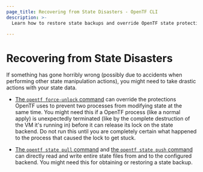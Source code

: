 ```yaml
---
page_title: Recovering from State Disasters - OpenTF CLI
description: >-
  Learn how to restore state backups and override OpenTF state protections to fix state errors with the OpenTF CLI.

---
```


# Recovering from State Disasters

If something has gone horribly wrong (possibly due to accidents when performing
other state manipulation actions), you might need to take drastic actions with
your state data.

- [The `opentf force-unlock` command](/docs/cli/commands/force-unlock) can
  override the protections OpenTF uses to prevent two processes from
  modifying state at the same time. You might need this if a OpenTF process
  (like a normal apply) is unexpectedly terminated (like by the complete
  destruction of the VM it's running in) before it can release its lock on the
  state backend. Do not run this until you are completely certain what happened
  to the process that caused the lock to get stuck.

- [The `opentf state pull` command](/docs/cli/commands/state/pull) and
  [the `opentf state push` command](/docs/cli/commands/state/push) can
  directly read and write entire state files from and to the configured backend.
  You might need this for obtaining or restoring a state backup.
